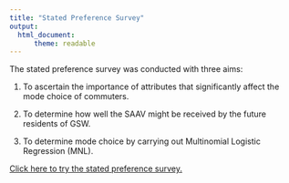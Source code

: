 ```yaml
---
title: "Stated Preference Survey"
output: 
  html_document:
      theme: readable
---
```


The stated preference survey was conducted with three aims:

1. To ascertain the importance of attributes that significantly affect the mode choice of commuters.

2. To determine how well the SAAV might be received by the future residents of GSW.

3. To determine mode choice by carrying out Multinomial Logistic Regression (MNL).

<a href="https://docs.google.com/forms/d/e/1FAIpQLScJVJswT7Yvt6XfcTF3Nl2ISyY0uGNU9aql9OZw8khNOdq3vQ/viewform?usp=sf_link" target="_blank">Click here to try the stated preference survey.
</a>